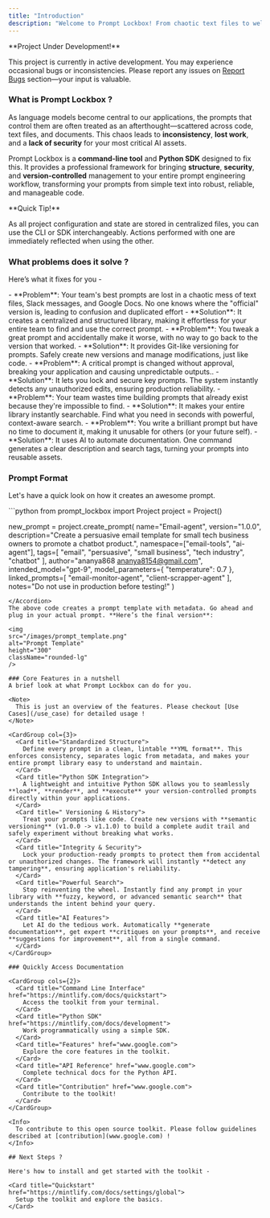 ```yaml
---
title: "Introduction"
description: "Welcome to Prompt Lockbox! From chaotic text files to well kept prompt templates."
---
```


<Note> 
  **Project Under Development!**

  This project is currently in active development. You may experience occasional bugs or inconsistencies. Please report any issues on [Report Bugs](/some_bugs) section—your input is valuable.
</Note>

### What is Prompt Lockbox ? 

As language models become central to our applications, the prompts that control them are often treated as an afterthought—scattered across code, text files, and documents. This chaos leads to **inconsistency**, **lost work**, and a **lack of security** for your most critical AI assets.

Prompt Lockbox is a **command-line tool** and **Python SDK** designed to fix this. It provides a professional framework for bringing **structure**, **security**, and **version-controlled** management to your entire prompt engineering workflow, transforming your prompts from simple text into robust, reliable, and manageable code.

<Tip>
  **Quick Tip!**

  As all project configuration and state are stored in centralized files, you can use the CLI or SDK interchangeably. Actions performed with one are immediately reflected when using the other.
</Tip>


### What problems does it solve ?

Here’s what it fixes for you -

<AccordionGroup>
  <Accordion title="Scattered Prompts Problem"> 
      - **Problem**: Your team's best prompts are lost in a chaotic mess of text files, Slack messages, and Google Docs. No one knows where the "official" version is, leading to confusion and duplicated effort
      - **Solution**: It creates a centralized and structured library, making it effortless for your entire team to find and use the correct prompt.
  </Accordion>
  <Accordion title="Which Version Was That? Problem">
    - **Problem**: You tweak a great prompt and accidentally make it worse, with no way to go back to the version that worked.
    - **Solution**: It provides Git-like versioning for prompts. Safely create new versions and manage modifications, just like code.
  </Accordion>
  <Accordion title="Did Someone Change This? Problem">
    - **Problem**: A critical prompt is changed without approval, breaking your application and causing unpredictable outputs..
    - **Solution**: It lets you lock and secure key prompts. The system instantly detects any unauthorized edits, ensuring production reliability.
  </Accordion>
  <Accordion title="Reinventing the Wheel Problem">
    - **Problem**: Your team wastes time building prompts that already exist because they're impossible to find.
    - **Solution**: It makes your entire library instantly searchable. Find what you need in seconds with powerful, context-aware search.
  </Accordion>
  <Accordion title="Good Prompt, Bad Documentation Problem">
    - **Problem**: You write a brilliant prompt but have no time to document it, making it unusable for others (or your future self).
    - **Solution**: It uses AI to automate documentation. One command generates a clear description and search tags, turning your prompts into reusable assets.
  </Accordion>
</AccordionGroup>

### Prompt Format
Let's have a quick look on how it creates an awesome prompt.

<Accordion title="Code to create prompt" icon="code">
  ```python
  from prompt_lockbox import Project
  project = Project()

  new_prompt = project.create_prompt(
    name="Email-agent",
    version="1.0.0",
    description="Create a persuasive email template for small tech business owners to promote a chatbot product.",
    namespace=["email-tools", "ai-agent"],
    tags=[
        "email",
        "persuasive",
        "small business",
        "tech industry",
        "chatbot"
    ],
    author="ananya868 <ananya8154@gmail.com>",
    intended_model="gpt-9",
    model_parameters={
        "temperature": 0.7
    },
    linked_prompts=[
        "email-monitor-agent",
        "client-scrapper-agent"
    ],
    notes="Do not use in production before testing!"
  )
```
</Accordion>
The above code creates a prompt template with metadata. Go ahead and plug in your actual prompt. **Here’s the final version**:

<img 
src="/images/prompt_template.png" 
alt="Prompt Template"
height="300"
className="rounded-lg"
/>

### Core Features in a nutshell 
A brief look at what Prompt Lockbox can do for you.

<Note>
  This is just an overview of the features. Please checkout [Use Cases](/use_case) for detailed usage !
</Note>

<CardGroup col={3}>
  <Card title="Standardized Structure">
    Define every prompt in a clean, lintable **YML format**. This enforces consistency, separates logic from metadata, and makes your entire prompt library easy to understand and maintain.
  </Card>
  <Card title="Python SDK Integration">
    A lightweight and intuitive Python SDK allows you to seamlessly **load**, **render**, and **execute** your version-controlled prompts directly within your applications.
  </Card>
  <Card title=" Versioning & History">
    Treat your prompts like code. Create new versions with **semantic versioning** (v1.0.0 -> v1.1.0) to build a complete audit trail and safely experiment without breaking what works.
  </Card>
  <Card title="Integrity & Security">
    Lock your production-ready prompts to protect them from accidental or unauthorized changes. The framework will instantly **detect any tampering**, ensuring application's reliability.
  </Card>
  <Card title="Powerful Search">
    Stop reinventing the wheel. Instantly find any prompt in your library with **fuzzy, keyword, or advanced semantic search** that understands the intent behind your query.
  </Card>
  <Card title="AI Features">
    Let AI do the tedious work. Automatically **generate documentation**, get expert **critiques on your prompts**, and receive **suggestions for improvement**, all from a single command.
  </Card>
</CardGroup> 

### Quickly Access Documentation

<CardGroup cols={2}>
  <Card title="Command Line Interface" href="https://mintlify.com/docs/quickstart">
    Access the toolkit from your terminal.
  </Card>
  <Card title="Python SDK" href="https://mintlify.com/docs/development">
    Work programmatically using a simple SDK.
  </Card>
  <Card title="Features" href="www.google.com">
    Explore the core features in the toolkit.
  </Card>
  <Card title="API Reference" href="www.google.com">
    Complete technical docs for the Python API.
  </Card>
  <Card title="Contribution" href="www.google.com">
    Contribute to the toolkit!
  </Card>
</CardGroup>

<Info>
  To contribute to this open source toolkit. Please follow guidelines described at [contribution](www.google.com) ! 
</Info> 

## Next Steps ?

Here's how to install and get started with the toolkit -

<Card title="Quickstart" href="https://mintlify.com/docs/settings/global">
  Setup the toolkit and explore the basics.
</Card>
